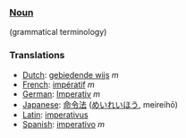 ===[[Noun]]===
(grammatical terminology)

===Translations===
*[[Dutch]]: [[gebiedende wijs]] ''m''
*[[French]]: [[impératif]] ''m''
*[[German]]: [[Imperativ]] ''m''
*[[Japanese]]: [[命令法]] ([[めいれいほう]], meireihō)
*[[Latin]]: [[imperativus]]
*[[Spanish]]: [[imperativo]] ''m''